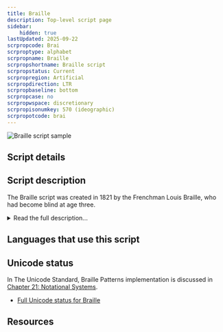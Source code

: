```yaml
---
title: Braille
description: Top-level script page
sidebar:
    hidden: true
lastUpdated: 2025-09-22
scrpropcode: Brai
scrproptype: alphabet
scrpropname: Braille
scrpropshortname: Braille script
scrpropstatus: Current
scrpropregion: Artificial
scrpropdirection: LTR
scrpropbaseline: bottom
scrpropcase: no
scrpropwspace: discretionary
scrpropisonumkey: 570 (ideographic)
scrpropotcode: brai
---
```



![Braille script sample](../images/brai-sample.png "Excerpt from Ricci Downard's notes.")

## Script details

<ScriptDetails />

## Script description

The Braille script was created in 1821 by the Frenchman Louis Braille, who had become blind at age three.

<details>
<summary>Read the full description...</summary>The system is based on a code called night writing, which had been developed by Charles Barbier to enable soldiers to communicate silently and without the need for a light. Barbier’s system used letters comprised of up to twelve raised dots, and proved too complex to be useful to the military.

Louis Braille modified this concept to produce a script which used letters comprised of six dots. A dot may be raised at any or all of six positions. The script is not simply a letter by letter transcription of English words into Braille; all sixty-three possible combinations of dot positions are used, representing the twenty-six letters of the Latin alphabet, plus some common letter combinations and abbreviations. Some symbols also represent commonly used words, such as _but_, _this_, _day_ etc.

The sixty-fourth configuration, in which no dots are raised, leaves a space between words.

Braille is usually written using larger letters than standard printed text, to enable the reader to more easily make the distinction between letters.

Braille has also been adapted for use with languages that do not use the Latin script, generally following the Latin transcription conventions of that script.
</details>

## Languages that use this script

<WsList script='Brai' wsMax='5' />

## Unicode status

In The Unicode Standard, Braille Patterns implementation is discussed in [Chapter 21: Notational Systems](https://www.unicode.org/versions/latest/core-spec/chapter-21/#G26597).

- [Full Unicode status for Braille](/scrlang/unicode/brai-unicode)



## Resources

<ScriptResources detailSummary='seemore' />

